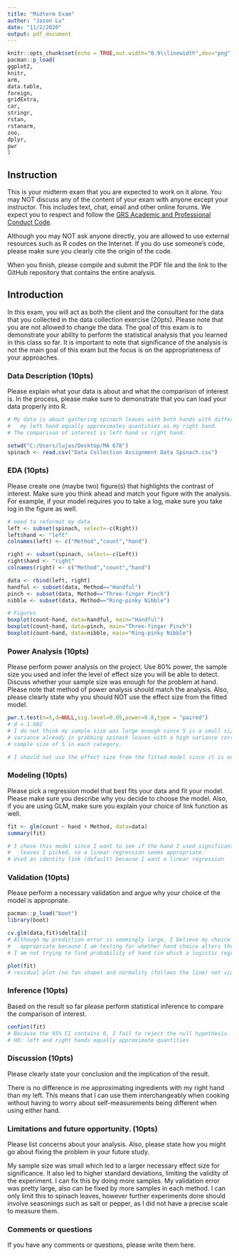 ---
title: "Midterm Exam"
author: "Jason Lu"
date: "11/2/2020"
output: pdf_document
---

```{r setup, include=FALSE}
knitr::opts_chunk$set(echo = TRUE,out.width="0.9\\linewidth",dev="png",fig.align  = 'center')
pacman::p_load(
ggplot2,
knitr,
arm,
data.table,
foreign,
gridExtra,
car,
stringr,
rstan,
rstanarm,
zoo,
dplyr,
pwr
)
```

## Instruction

This is your midterm exam that you are expected to work on it alone.  You may NOT  discuss any of the content of your exam with anyone except your instructor. This includes text, chat, email and other online forums.  We expect you to respect and follow the [GRS Academic and Professional Conduct Code](http://www.bu.edu/cas/files/2017/02/GRS-Academic-Conduct-Code-Final.pdf). 

Although you may NOT ask anyone directly, you are allowed to use external resources such as R codes on the Internet.  If you do use someone's code, please make sure you clearly cite the origin of the code.

When you finish, please compile and submit the PDF file and the link to the GitHub repository that contains the entire analysis.


## Introduction

In this exam, you will act as both the client and the consultant for the data that you collected in the data collection exercise (20pts).  Please note that you are not allowed to change the data.  The goal of this exam is to demonstrate your ability to perform the statistical analysis that you learned in this class so far.  It is important to note that significance of the analysis is not the main goal of this exam but the focus is on the appropriateness of your approaches.

### Data Description (10pts)

Please explain what your data is about and what the comparison of interest is.  In the process, please make sure to demonstrate that you can load your data properly into R.

```{r }
# My data is about gathering spinach leaves with both hands with different methods to see if
#   my left hand equally approximates quantities as my right hand.
# The comparison of interest is left hand vs right hand.

setwd("C:/Users/lujas/Desktop/MA 678")
spinach <- read.csv("Data Collection Assignment Data Spinach.csv")
```

### EDA (10pts)

Please create one (maybe two) figure(s) that highlights the contrast of interest.  Make sure you think ahead and match your figure with the analysis.  For example, if your model requires you to take a log, make sure you take log in the figure as well.

```{r }
# need to reformat my data
left <- subset(spinach, select=-c(Right))
left$hand <- "left"
colnames(left) <- c("Method","count","hand")

right <- subset(spinach, select=-c(Left))
right$hand <- "right"
colnames(right) <- c("Method","count","hand")

data <- rbind(left, right)
handful <- subset(data, Method=="Handful")
pinch <- subset(data, Method=="Three-finger Pinch")
nibble <- subset(data, Method=="Ring-pinky Nibble")

# Figures
boxplot(count~hand, data=handful, main="Handful")
boxplot(count~hand, data=pinch, main="Three-finger Pinch")
boxplot(count~hand, data=nibble, main="Ring-pinky Nibble")
```

### Power Analysis (10pts)

Please perform power analysis on the project.  Use 80% power, the sample size you used and infer the level of effect size you will be able to detect.  Discuss whether your sample size was enough for the problem at hand.  Please note that method of power analysis should match the analysis.  Also, please clearly state why you should NOT use the effect size from the fitted model.

```{r }
pwr.t.test(n=5,d=NULL,sig.level=0.05,power=0.8,type = "paired")
# d = 1.682
# I do not think my sample size was large enough since 5 is a small size alongside a lot of
# variance already in grabbing spinach leaves with a high variance corresponding to
# sample size of 5 in each category.

# I should not use the effect size from the fitted model since it is overestimated.
```


### Modeling (10pts)

Please pick a regression model that best fits your data and fit your model.  Please make sure you describe why you decide to choose the model. Also, if you are using GLM, make sure you explain your choice of link function as well.
```{r }
fit <- glm(count ~ hand + Method, data=data)
summary(fit)

# I chose this model since I want to see if the hand I used significantly altered how many 
#   leaves I picked, so a linear regression seems appropriate.
# Used an identity link (default) because I want a linear regression
```

### Validation (10pts)

Please perform a necessary validation and argue why your choice of the model is appropriate.

```{r }
pacman::p_load("boot")
library(boot)

cv.glm(data,fit)$delta[1]
# Although my prediction error is seemingly large, I believe my choice of model is
#   appropriate because I am testing for whether hand choice alters the count. 
# I am not trying to find probability of hand (in which a logistic regression is needed).

plot(fit)
# residual plot (no fan shape) and normality (follows the line) not violated
```


### Inference (10pts)

Based on the result so far please perform statistical inference to compare the comparison of interest.

```{r }
confint(fit)
# Because the 95% CI contains 0, I fail to reject the null hypothesis.
# H0: left and right hands equally approximate quantities
```


### Discussion (10pts)

Please clearly state your conclusion and the implication of the result.

  There is no difference in me approximating ingredients with my right hand than my left.
  This means that I can use them interchangeably when cooking without having to worry
    about self-measurements being different when using either hand.

### Limitations and future opportunity. (10pts)

Please list concerns about your analysis.  Also, please state how you might go about fixing the problem in your future study.

  My sample size was small which led to a larger necessary effect size for significance.
  It also led to higher standard deviations, limiting the validity of the experiment.
    I can fix this by doing more samples.
  My validation error was pretty large, also can be fixed by more samples in each method.
  I can only limit this to spinach leaves, however further experiments done should involve
    seasonings such as salt or pepper, as I did not have a precise scale to measure them.

### Comments or questions
If you have any comments or questions, please write them here.


